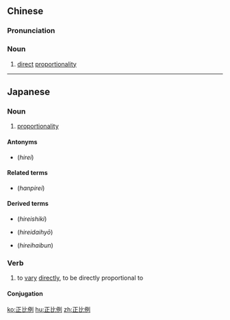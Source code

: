 ==Chinese==
{{zh-forms|type=12}}

===Pronunciation===
{{zh-pron
|m=zhèngbǐlì
|c=zing3 bei2 lai6
|cat=n
}}

===Noun===
{{zh-noun}}

# {{lb|zh|mathematics}} [[direct]] [[proportionality]]

----

==Japanese==
{{ja-kanjitab|せい|ひ|れい|yomi=o}}

===Noun===
{{ja-noun|せいひれい}}

# [[proportionality]]

====Antonyms====
* {{l|ja|比例}} (''hirei'')

====Related terms====
* {{l|ja|反比例}} (''hanpirei'')

====Derived terms====
* {{l|ja|比例式}} (''hireishiki'')
* {{l|ja|比例代表}} (''hireidaihyō'')
* {{l|ja|比例配分}} (''hireihaibun'')

===Verb===
{{ja-verb-suru|せいひれい}}

# to [[vary]] [[directly]], to be directly proportional to

====Conjugation====
{{ja-suru|せいひれい}}

[[ko:正比例]]
[[hu:正比例]]
[[zh:正比例]]